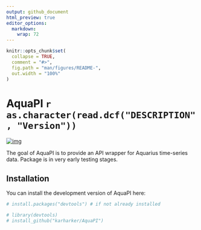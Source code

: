```yaml
---
output: github_document
html_preview: true
editor_options: 
  markdown: 
    wrap: 72
---
```


<!-- README.md is generated from README.Rmd. Please edit that file -->

```r
knitr::opts_chunk$set(
  collapse = TRUE,
  comment = "#>",
  fig.path = "man/figures/README-",
  out.width = "100%"
)
```

# AquaPI `r as.character(read.dcf("DESCRIPTION", "Version"))`

<!-- badges: start -->
[![img](https://img.shields.io/badge/Lifecycle-Experimental-339999)](https://github.com/bcgov/repomountie/blob/master/doc/lifecycle-badges.md)
<!-- badges: end -->

The goal of AquaPI is to provide an API wrapper for Aquarius time-series data. Package is in very early testing stages. 

## Installation

You can install the development version of AquaPI here: 

``` r
# install.packages("devtools") # if not already installed

# library(devtools)
# install_github("karharker/AquaPI")
```



